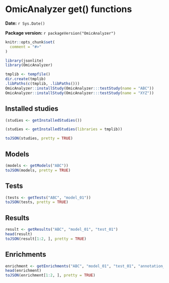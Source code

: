 <!--
%\VignetteIndexEntry{OmicAnalyzer get() functions}
%\VignetteEngine{knitr::knitr}
%\VignetteEncoding{UTF-8}
-->

# OmicAnalyzer get() functions

**Date:** `r Sys.Date()`

**Package version:** `r packageVersion("OmicAnalyzer")`

```r
knitr::opts_chunk$set(
  comment = "#>"
)
```

```r
library(jsonlite)
library(OmicAnalyzer)
```

```r
tmplib <- tempfile()
dir.create(tmplib)
.libPaths(c(tmplib, .libPaths()))
OmicAnalyzer::installStudy(OmicAnalyzer:::testStudy(name = "ABC"))
OmicAnalyzer::installStudy(OmicAnalyzer:::testStudy(name = "XYZ"))
```

## Installed studies

```r
(studies <- getInstalledStudies())
```

```r
(studies <- getInstalledStudies(libraries = tmplib))
```

```r
toJSON(studies, pretty = TRUE)
```

## Models

```r
(models <- getModels("ABC"))
toJSON(models, pretty = TRUE)
```

## Tests

```r
(tests <- getTests("ABC", "model_01"))
toJSON(tests, pretty = TRUE)
```

## Results

```r
result <- getResults("ABC", "model_01", "test_01")
head(result)
toJSON(result[1:2, ], pretty = TRUE)
```

## Enrichments

```r
enrichment <- getEnrichments("ABC", "model_01", "test_01", "annotation_01")
head(enrichment)
toJSON(enrichment[1:2, ], pretty = TRUE)
```

